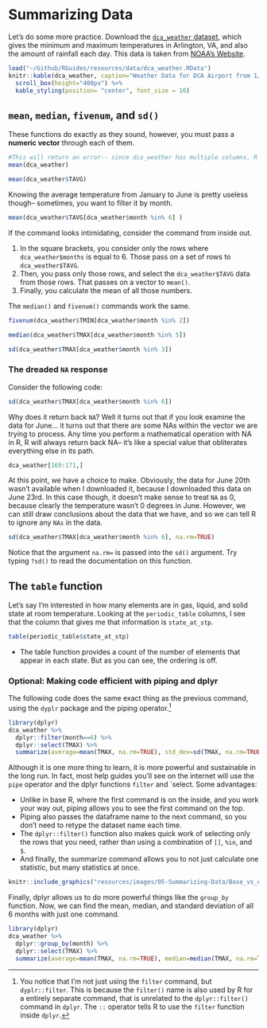 # Summarizing Data

Let's do some more practice. Download the [`dca_weather` dataset](https://downgit.github.io/#/home?url=https://github.com/kaisamng/RGuides/blob/main/resources/data/dca_weather.csv){target="_blank"}, which gives the minimum and maximum temperatures in Arlington, VA, and also the amount of rainfall each day. This data is taken from [NOAA's Website](https://www.ncdc.noaa.gov/cdo-web/){target="_blank"}.

```r
load("~/Github/RGuides/resources/data/dca_weather.RData")
knitr::kable(dca_weather, caption="Weather Data for DCA Airport from 1/1/2022 to 6/19/2022", booktabs=TRUE) %>%
  scroll_box(height="400px") %>%
  kable_styling(position= "center", font_size = 10)
```

## `mean`, `median`, `fivenum`, and `sd()`

These functions do exactly as they sound, however, you must pass a **numeric vector** through each of them.

```r
#This will return an error-- since dca_weather has multiple columns, R doesn't know which column you want.
mean(dca_weather) 
```

```r
mean(dca_weather$TAVG)
```

Knowing the average temperature from January to June is pretty useless though-- sometimes, you want to filter it by month.

```r
mean(dca_weather$TAVG[dca_weather$month %in% 6] )
```

If the command looks intimidating, consider the command from inside out.

1.  In the square brackets, you consider only the rows where `dca_weather$months` is equal to 6. Those pass on a set of rows to `dca_weather$TAVG`.
2.  Then, you pass only those rows, and select the `dca_weather$TAVG` data from those rows. That passes on a vector to `mean()`.
3.  Finally, you calculate the mean of all those numbers.

The `median()` and `fivenum()` commands work the same.

```r
fivenum(dca_weather$TMIN[dca_weather$month %in% 2])

median(dca_weather$TMAX[dca_weather$month %in% 5])

sd(dca_weather$TMAX[dca_weather$month %in% 3])
```

### The dreaded `NA` response

Consider the following code:

```r
sd(dca_weather$TMAX[dca_weather$month %in% 6])

```

Why does it return back `NA`? Well it turns out that if you look examine the data for June... it turns out that there are some NAs within the vector we are trying to process. Any time you perform a mathematical operation with NA in R, R will always return back NA-- it's like a special value that obliterates everything else in its path.

```r
dca_weather[169:171,]
```

At this point, we have a choice to make. Obviously, the data for June 20th wasn't available when I downloaded it, because I downloaded this data on June 23rd. In this case though, it doesn't make sense to treat `NA` as 0, because clearly the temperature wasn't 0 degrees in June. However, we can still draw conclusions about the data that we have, and so we can tell R to ignore any `NAs` in the data.

```r
sd(dca_weather$TMAX[dca_weather$month %in% 6], na.rm=TRUE)

```

Notice that the argument `na.rm=` is passed into the `sd()` argument. Try typing `?sd()` to read the documentation on this function.

## The `table` function

Let's say I'm interested in how many elements are in gas, liquid, and solid state at room temperature. Looking at the `periodic_table` columns, I see that the column that gives me that information is `state_at_stp`.

```r
table(periodic_table$state_at_stp)
```

-   The table function provides a count of the number of elements that appear in each state. But as you can see, the ordering is off.

### Optional: Making code efficient with piping and dplyr

The following code does the same exact thing as the previous command, using the `dyplr` package and the piping operator.[^3]
```r
library(dplyr)
dca_weather %>%
  dplyr::filter(month==6) %>%
  dplyr::select(TMAX) %>%
  summarize(average=mean(TMAX, na.rm=TRUE), std_dev=sd(TMAX, na.rm=TRUE))

```

[^3]: You notice that I'm not just using the `filter` command, but `dyplr::filter`. This is because the `filter()` name is also used by R for a entirely separate command, that is unrelated to the `dplyr::filter()` command in `dplyr`. The `::` operator tells R to use the `filter` function inside `dplyr`.

Although it is one more thing to learn, it is more powerful and sustainable in the long run. In fact, most help guides you'll see on the internet will use the `pipe` operator and the dplyr functions `filter` and `select. Some advantages:

+ Unlike in base R, where the first command is on the inside, and you work your way out, piping allows you to see the first command on the top. 
+ Piping also passes the dataframe name to the next command, so you don't need to retype the dataset name each time.
+ The `dplyr::filter()` function also makes quick work of selecting only the rows that you need, rather than using a combination of `[]`, `%in`, and `$`. 
+ And finally, the summarize command allows you to not just calculate one statistic, but many statistics at once. 


```r
knitr::include_graphics("resources/images/05-Summarizing-Data/Base_vs_dplyr.png") 
```

Finally, dplyr allows us to do more powerful things like the `group_by` function. Now, we can find the mean, median, and standard deviation of all 6 months with just one command.
```r
library(dplyr)
dca_weather %>%
  dplyr::group_by(month) %>%
  dplyr::select(TMAX) %>%
  summarize(average=mean(TMAX, na.rm=TRUE), median=median(TMAX, na.rm=TRUE), std_dev=sd(TMAX, na.rm=TRUE))
```
